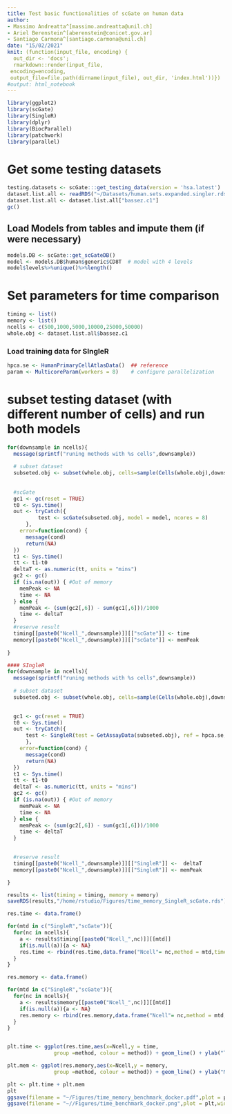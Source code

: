 ```yaml
---
title: Test basic functionalities of scGate on human data
author: 
- Massimo Andreatta^[massimo.andreatta@unil.ch]
- Ariel Berenstein^[aberenstein@conicet.gov.ar]
- Santiago Carmona^[santiago.carmona@unil.ch]
date: "15/02/2021"
knit: (function(input_file, encoding) {
  out_dir <- 'docs';
  rmarkdown::render(input_file,
 encoding=encoding,
 output_file=file.path(dirname(input_file), out_dir, 'index.html'))})
#output: html_notebook
---
```



```r
library(ggplot2)
library(scGate)
library(SingleR)
library(dplyr)
library(BiocParallel)
library(patchwork)
library(parallel)
```



# Get some testing datasets
```r
testing.datasets <- scGate:::get_testing_data(version = 'hsa.latest')
dataset.list.all <- readRDS("~/Datasets/human.sets.expanded.singler.rds")
dataset.list.all <- dataset.list.all["bassez.c1"]
gc()
```

## Load Models from tables and impute them (if were necessary)
```r
models.DB <- scGate::get_scGateDB()
model <- models.DB$human$generic$CD8T  # model with 4 levels 
model$levels%>%unique()%>%length()
```

# Set parameters for time comparison
```r
timing <- list()
memory <- list()
ncells <- c(500,1000,5000,10000,25000,50000)
whole.obj <- dataset.list.all$bassez.c1
```

### Load training data for SIngleR
```r
hpca.se <- HumanPrimaryCellAtlasData()  ## reference
param <- MulticoreParam(workers = 8)    # configure parallelization
```



# subset testing dataset (with different number of cells)  and run both models
```r
for(downsample in ncells){
  message(sprintf("runing methods with %s cells",downsample))
  
  # subset dataset
  subseted.obj <- subset(whole.obj, cells=sample(Cells(whole.obj),downsample))
  
  
  #scGate
  gc1 <- gc(reset = TRUE)
  t0 <- Sys.time()
  out <- tryCatch({
          test <- scGate(subseted.obj, model = model, ncores = 8)
      },
    error=function(cond) {
      message(cond)
      return(NA)
  })
  t1 <- Sys.time() 
  tt <- t1-t0
  deltaT <- as.numeric(tt, units = "mins")
  gc2 <- gc()
  if (is.na(out)) { #Out of memory
    memPeak <- NA
    time <- NA
  } else {
    memPeak <- (sum(gc2[,6]) - sum(gc1[,6]))/1000
    time <- deltaT
  }
  #reserve result
  timing[[paste0("Ncell_",downsample)]][["scGate"]] <- time
  memory[[paste0("Ncell_",downsample)]][["scGate"]] <- memPeak 
  
}
```


```r
#### SIngleR
for(downsample in ncells){
  message(sprintf("runing methods with %s cells",downsample))
  
  # subset dataset
  subseted.obj <- subset(whole.obj, cells=sample(Cells(whole.obj),downsample))
  

  gc1 <- gc(reset = TRUE)
  t0 <- Sys.time()
  out <- tryCatch({
      test <- SingleR(test = GetAssayData(subseted.obj), ref = hpca.se, labels = hpca.se$label.fine, BPPARAM=param)
      },
    error=function(cond) {
      message(cond)
      return(NA)
  })
  t1 <- Sys.time() 
  tt <- t1-t0
  deltaT <- as.numeric(tt, units = "mins")
  gc2 <- gc()
  if (is.na(out)) { #Out of memory
    memPeak <- NA
    time <- NA
  } else {
    memPeak <- (sum(gc2[,6]) - sum(gc1[,6]))/1000
    time <- deltaT
  }
  

  #reserve result
  timing[[paste0("Ncell_",downsample)]][["SingleR"]] <-  deltaT 
  memory[[paste0("Ncell_",downsample)]][["SingleR"]] <- memPeak 

}
```


```r
results <- list(timing = timing, memory = memory)
saveRDS(results,"/home/rstudio/Figures/time_memory_SingleR_scGate.rds")
```

```r
res.time <- data.frame()

for(mtd in c("SingleR","scGate")){
  for(nc in ncells){
    a <- results$timing[[paste0("Ncell_",nc)]][[mtd]]
    if(is.null(a)){a <- NA}
    res.time <- rbind(res.time,data.frame("Ncell"= nc,method = mtd,time = a))
  }
}

res.memory <- data.frame()

for(mtd in c("SingleR","scGate")){
  for(nc in ncells){
    a <- results$memory[[paste0("Ncell_",nc)]][[mtd]]
    if(is.null(a)){a <- NA}
    res.memory <- rbind(res.memory,data.frame("Ncell"= nc,method = mtd,memory = a))
  }
}



```


```r
plt.time <- ggplot(res.time,aes(x=Ncell,y = time,
               group =method, colour = method)) + geom_line() + ylab("Time [min]")  + xlab("# cells") + geom_point() + theme_bw() + theme(axis.text.x = element_text(angle = 60,hjust=1), legend.position = "none") 

plt.mem <- ggplot(res.memory,aes(x=Ncell,y = memory,
               group =method, colour = method)) + geom_line() + ylab("Memory [Gb]")  + xlab("# cells") + geom_point() + theme_bw() + theme(axis.text.x = element_text(angle = 60,hjust=1))

plt <- plt.time + plt.mem
plt
ggsave(filename = "~/Figures/time_memory_benchmark_docker.pdf",plot = plt,width = 10,height = 5)
ggsave(filename = "~//Figures/time_benchmark_docker.png",plot = plt,width = 10,height = 5)

```


